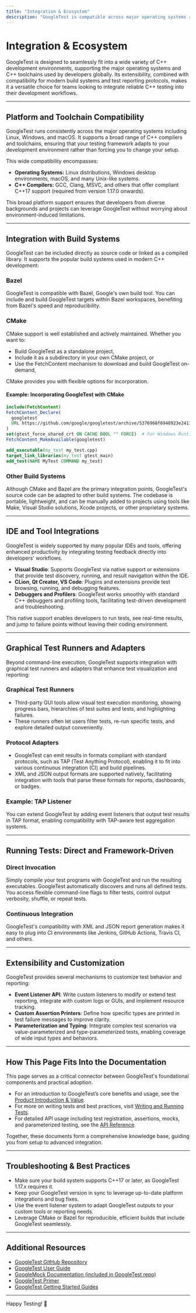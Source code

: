 ```yaml
---
title: "Integration & Ecosystem"
description: "GoogleTest is compatible across major operating systems and C++ toolchains, and is extensible with IDE integrations, graphical test runners, and adapters for protocols like TAP. It can be used directly or built with Bazel, CMake, and other modern build systems for seamless inclusion in diverse codebases."
---
```


# Integration & Ecosystem

GoogleTest is designed to seamlessly fit into a wide variety of C++ development environments, supporting the major operating systems and C++ toolchains used by developers globally. Its extensibility, combined with compatibility for modern build systems and test reporting protocols, makes it a versatile choice for teams looking to integrate reliable C++ testing into their development workflows.

---

## Platform and Toolchain Compatibility

GoogleTest runs consistently across the major operating systems including Linux, Windows, and macOS. It supports a broad range of C++ compilers and toolchains, ensuring that your testing framework adapts to your development environment rather than forcing you to change your setup.

This wide compatibility encompasses:

- **Operating Systems:** Linux distributions, Windows desktop environments, macOS, and many Unix-like systems.
- **C++ Compilers:** GCC, Clang, MSVC, and others that offer compliant C++17 support (required from version 1.17.0 onwards).

This broad platform support ensures that developers from diverse backgrounds and projects can leverage GoogleTest without worrying about environment-induced limitations.

---

## Integration with Build Systems

GoogleTest can be included directly as source code or linked as a compiled library. It supports the popular build systems used in modern C++ development:

### Bazel

GoogleTest is compatible with Bazel, Google's own build tool. You can include and build GoogleTest targets within Bazel workspaces, benefiting from Bazel's speed and reproducibility.

### CMake

CMake support is well established and actively maintained. Whether you want to:

- Build GoogleTest as a standalone project,
- Include it as a subdirectory in your own CMake project, or
- Use the FetchContent mechanism to download and build GoogleTest on-demand,

CMake provides you with flexible options for incorporation.

#### Example: Incorporating GoogleTest with CMake

```cmake
include(FetchContent)
FetchContent_Declare(
  googletest
  URL https://github.com/google/googletest/archive/5376968f6948923e2411081fd9372e71a59d8e77.zip
)
set(gtest_force_shared_crt ON CACHE BOOL "" FORCE)  # For Windows Runtime consistency
FetchContent_MakeAvailable(googletest)

add_executable(my_test my_test.cpp)
target_link_libraries(my_test gtest_main)
add_test(NAME MyTest COMMAND my_test)
```

### Other Build Systems

Although CMake and Bazel are the primary integration points, GoogleTest's source code can be adapted to other build systems. The codebase is portable, lightweight, and can be manually added to projects using tools like Make, Visual Studio solutions, Xcode projects, or other proprietary systems.

---

## IDE and Tool Integrations

GoogleTest is widely supported by many popular IDEs and tools, offering enhanced productivity by integrating testing feedback directly into developers' workflows.

- **Visual Studio**: Supports GoogleTest via native support or extensions that provide test discovery, running, and result navigation within the IDE.
- **CLion, Qt Creator, VS Code**: Plugins and extensions provide test browsing, running, and debugging features.
- **Debuggers and Profilers**: GoogleTest works smoothly with standard C++ debuggers and profiling tools, facilitating test-driven development and troubleshooting.

This native support enables developers to run tests, see real-time results, and jump to failure points without leaving their coding environment.

---

## Graphical Test Runners and Adapters

Beyond command-line execution, GoogleTest supports integration with graphical test runners and adapters that enhance test visualization and reporting:

### Graphical Test Runners

- Third-party GUI tools allow visual test execution monitoring, showing progress bars, hierarchies of test suites and tests, and highlighting failures.
- These runners often let users filter tests, re-run specific tests, and explore detailed output conveniently.

### Protocol Adapters

- GoogleTest can emit results in formats compliant with standard protocols, such as TAP (Test Anything Protocol), enabling it to fit into various continuous integration (CI) and build pipelines.
- XML and JSON output formats are supported natively, facilitating integration with tools that parse these formats for reports, dashboards, or badges.

### Example: TAP Listener

You can extend GoogleTest by adding event listeners that output test results in TAP format, enabling compatibility with TAP-aware test aggregation systems.

---

## Running Tests: Direct and Framework-Driven

### Direct Invocation

Simply compile your test programs with GoogleTest and run the resulting executables. GoogleTest automatically discovers and runs all defined tests. You access flexible command-line flags to filter tests, control output verbosity, shuffle, or repeat tests.

### Continuous Integration

GoogleTest's compatibility with XML and JSON report generation makes it easy to plug into CI environments like Jenkins, GitHub Actions, Travis CI, and others.

---

## Extensibility and Customization

GoogleTest provides several mechanisms to customize test behavior and reporting:

- **Event Listener API**: Write custom listeners to modify or extend test reporting, integrate with custom logs or GUIs, and implement resource tracking.
- **Custom Assertion Printers**: Define how specific types are printed in test failure messages to improve clarity.
- **Parameterization and Typing**: Integrate complex test scenarios via value-parameterized and type-parameterized tests, enabling coverage of wide input types and behaviors.

---

## How This Page Fits Into the Documentation

This page serves as a critical connector between GoogleTest's foundational components and practical adoption.

- For an introduction to GoogleTest’s core benefits and usage, see the [Product Introduction & Value](../getting-started-value/product-intro.md).
- For more on writing tests and best practices, visit [Writing and Running Tests](../getting_started_workflows/basic_test_workflow.md).
- For detailed API usage including test registration, assertions, mocks, and parameterized testing, see the [API Reference](../../api-reference/core-testing/test-registration-execution.md).

Together, these documents form a comprehensive knowledge base, guiding you from setup to advanced integration.

---

## Troubleshooting & Best Practices

- Make sure your build system supports C++17 or later, as GoogleTest 1.17.x requires it.
- Keep your GoogleTest version in sync to leverage up-to-date platform integrations and bug fixes.
- Use the event listener system to adapt GoogleTest outputs to your custom tools or reporting needs.
- Leverage CMake or Bazel for reproducible, efficient builds that include GoogleTest seamlessly.

---

## Additional Resources

- [GoogleTest GitHub Repository](https://github.com/google/googletest)
- [GoogleTest User Guide](https://google.github.io/googletest/)
- [GoogleMock Documentation (included in GoogleTest repo)](https://github.com/google/googletest/tree/main/googlemock)
- [GoogleTest Primer](../primer.md)
- [GoogleTest Getting Started Guides](../../getting-started)

---

Happy Testing! 🎯